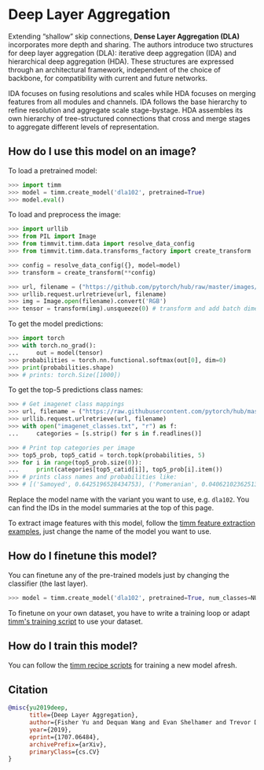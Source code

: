 # Deep Layer Aggregation

Extending  “shallow” skip connections, **Dense Layer Aggregation (DLA)** incorporates more depth and sharing. The authors introduce two structures for deep layer aggregation (DLA): iterative deep aggregation (IDA) and hierarchical deep aggregation (HDA). These structures are expressed through an architectural framework, independent of the choice of backbone, for compatibility with current and future networks. 

IDA focuses on fusing resolutions and scales while HDA focuses on merging features from all modules and channels. IDA follows the base hierarchy to refine resolution and aggregate scale stage-bystage. HDA assembles its own hierarchy of tree-structured connections that cross and merge stages to aggregate different levels of representation. 

## How do I use this model on an image?

To load a pretrained model:

```py
>>> import timm
>>> model = timm.create_model('dla102', pretrained=True)
>>> model.eval()
```

To load and preprocess the image:

```py 
>>> import urllib
>>> from PIL import Image
>>> from timmvit.timm.data import resolve_data_config
>>> from timmvit.timm.data.transforms_factory import create_transform

>>> config = resolve_data_config({}, model=model)
>>> transform = create_transform(**config)

>>> url, filename = ("https://github.com/pytorch/hub/raw/master/images/dog.jpg", "dog.jpg")
>>> urllib.request.urlretrieve(url, filename)
>>> img = Image.open(filename).convert('RGB')
>>> tensor = transform(img).unsqueeze(0) # transform and add batch dimension
```

To get the model predictions:

```py
>>> import torch
>>> with torch.no_grad():
...     out = model(tensor)
>>> probabilities = torch.nn.functional.softmax(out[0], dim=0)
>>> print(probabilities.shape)
>>> # prints: torch.Size([1000])
```

To get the top-5 predictions class names:

```py
>>> # Get imagenet class mappings
>>> url, filename = ("https://raw.githubusercontent.com/pytorch/hub/master/imagenet_classes.txt", "imagenet_classes.txt")
>>> urllib.request.urlretrieve(url, filename) 
>>> with open("imagenet_classes.txt", "r") as f:
...     categories = [s.strip() for s in f.readlines()]

>>> # Print top categories per image
>>> top5_prob, top5_catid = torch.topk(probabilities, 5)
>>> for i in range(top5_prob.size(0)):
...     print(categories[top5_catid[i]], top5_prob[i].item())
>>> # prints class names and probabilities like:
>>> # [('Samoyed', 0.6425196528434753), ('Pomeranian', 0.04062102362513542), ('keeshond', 0.03186424449086189), ('white wolf', 0.01739676296710968), ('Eskimo dog', 0.011717947199940681)]
```

Replace the model name with the variant you want to use, e.g. `dla102`. You can find the IDs in the model summaries at the top of this page.

To extract image features with this model, follow the [timm feature extraction examples](../feature_extraction), just change the name of the model you want to use.

## How do I finetune this model?

You can finetune any of the pre-trained models just by changing the classifier (the last layer).

```py
>>> model = timm.create_model('dla102', pretrained=True, num_classes=NUM_FINETUNE_CLASSES)
```
To finetune on your own dataset, you have to write a training loop or adapt [timm's training
script](https://github.com/rwightman/pytorch-image-models/blob/master/train.py) to use your dataset.

## How do I train this model?

You can follow the [timm recipe scripts](../scripts) for training a new model afresh.

## Citation

```BibTeX
@misc{yu2019deep,
      title={Deep Layer Aggregation}, 
      author={Fisher Yu and Dequan Wang and Evan Shelhamer and Trevor Darrell},
      year={2019},
      eprint={1707.06484},
      archivePrefix={arXiv},
      primaryClass={cs.CV}
}
```

<!--
Type: model-index
Collections:
- Name: DLA
  Paper:
    Title: Deep Layer Aggregation
    URL: https://paperswithcode.com/paper/deep-layer-aggregation
Models:
- Name: dla102
  In Collection: DLA
  Metadata:
    FLOPs: 7192952808
    Parameters: 33270000
    File Size: 135290579
    Architecture:
    - 1x1 Convolution
    - Batch Normalization
    - Convolution
    - DLA Bottleneck Residual Block
    - DLA Residual Block
    - Global Average Pooling
    - Max Pooling
    - ReLU
    - Residual Block
    - Residual Connection
    - Softmax
    Tasks:
    - Image Classification
    Training Techniques:
    - SGD with Momentum
    - Weight Decay
    Training Data:
    - ImageNet
    Training Resources: 8x GPUs
    ID: dla102
    LR: 0.1
    Epochs: 120
    Layers: 102
    Crop Pct: '0.875'
    Momentum: 0.9
    Batch Size: 256
    Image Size: '224'
    Weight Decay: 0.0001
    Interpolation: bilinear
  Code: https://github.com/rwightman/pytorch-image-models/blob/d8e69206be253892b2956341fea09fdebfaae4e3/timm/models/dla.py#L410
  Weights: http://dl.yf.io/dla/models/imagenet/dla102-d94d9790.pth
  Results:
  - Task: Image Classification
    Dataset: ImageNet
    Metrics:
      Top 1 Accuracy: 78.03%
      Top 5 Accuracy: 93.95%
- Name: dla102x
  In Collection: DLA
  Metadata:
    FLOPs: 5886821352
    Parameters: 26310000
    File Size: 107552695
    Architecture:
    - 1x1 Convolution
    - Batch Normalization
    - Convolution
    - DLA Bottleneck Residual Block
    - DLA Residual Block
    - Global Average Pooling
    - Max Pooling
    - ReLU
    - Residual Block
    - Residual Connection
    - Softmax
    Tasks:
    - Image Classification
    Training Techniques:
    - SGD with Momentum
    - Weight Decay
    Training Data:
    - ImageNet
    Training Resources: 8x GPUs
    ID: dla102x
    LR: 0.1
    Epochs: 120
    Layers: 102
    Crop Pct: '0.875'
    Momentum: 0.9
    Batch Size: 256
    Image Size: '224'
    Weight Decay: 0.0001
    Interpolation: bilinear
  Code: https://github.com/rwightman/pytorch-image-models/blob/d8e69206be253892b2956341fea09fdebfaae4e3/timm/models/dla.py#L418
  Weights: http://dl.yf.io/dla/models/imagenet/dla102x-ad62be81.pth
  Results:
  - Task: Image Classification
    Dataset: ImageNet
    Metrics:
      Top 1 Accuracy: 78.51%
      Top 5 Accuracy: 94.23%
- Name: dla102x2
  In Collection: DLA
  Metadata:
    FLOPs: 9343847400
    Parameters: 41280000
    File Size: 167645295
    Architecture:
    - 1x1 Convolution
    - Batch Normalization
    - Convolution
    - DLA Bottleneck Residual Block
    - DLA Residual Block
    - Global Average Pooling
    - Max Pooling
    - ReLU
    - Residual Block
    - Residual Connection
    - Softmax
    Tasks:
    - Image Classification
    Training Techniques:
    - SGD with Momentum
    - Weight Decay
    Training Data:
    - ImageNet
    Training Resources: 8x GPUs
    ID: dla102x2
    LR: 0.1
    Epochs: 120
    Layers: 102
    Crop Pct: '0.875'
    Momentum: 0.9
    Batch Size: 256
    Image Size: '224'
    Weight Decay: 0.0001
    Interpolation: bilinear
  Code: https://github.com/rwightman/pytorch-image-models/blob/d8e69206be253892b2956341fea09fdebfaae4e3/timm/models/dla.py#L426
  Weights: http://dl.yf.io/dla/models/imagenet/dla102x2-262837b6.pth
  Results:
  - Task: Image Classification
    Dataset: ImageNet
    Metrics:
      Top 1 Accuracy: 79.44%
      Top 5 Accuracy: 94.65%
- Name: dla169
  In Collection: DLA
  Metadata:
    FLOPs: 11598004200
    Parameters: 53390000
    File Size: 216547113
    Architecture:
    - 1x1 Convolution
    - Batch Normalization
    - Convolution
    - DLA Bottleneck Residual Block
    - DLA Residual Block
    - Global Average Pooling
    - Max Pooling
    - ReLU
    - Residual Block
    - Residual Connection
    - Softmax
    Tasks:
    - Image Classification
    Training Techniques:
    - SGD with Momentum
    - Weight Decay
    Training Data:
    - ImageNet
    Training Resources: 8x GPUs
    ID: dla169
    LR: 0.1
    Epochs: 120
    Layers: 169
    Crop Pct: '0.875'
    Momentum: 0.9
    Batch Size: 256
    Image Size: '224'
    Weight Decay: 0.0001
    Interpolation: bilinear
  Code: https://github.com/rwightman/pytorch-image-models/blob/d8e69206be253892b2956341fea09fdebfaae4e3/timm/models/dla.py#L434
  Weights: http://dl.yf.io/dla/models/imagenet/dla169-0914e092.pth
  Results:
  - Task: Image Classification
    Dataset: ImageNet
    Metrics:
      Top 1 Accuracy: 78.69%
      Top 5 Accuracy: 94.33%
- Name: dla34
  In Collection: DLA
  Metadata:
    FLOPs: 3070105576
    Parameters: 15740000
    File Size: 63228658
    Architecture:
    - 1x1 Convolution
    - Batch Normalization
    - Convolution
    - DLA Bottleneck Residual Block
    - DLA Residual Block
    - Global Average Pooling
    - Max Pooling
    - ReLU
    - Residual Block
    - Residual Connection
    - Softmax
    Tasks:
    - Image Classification
    Training Techniques:
    - SGD with Momentum
    - Weight Decay
    Training Data:
    - ImageNet
    ID: dla34
    LR: 0.1
    Epochs: 120
    Layers: 32
    Crop Pct: '0.875'
    Momentum: 0.9
    Batch Size: 256
    Image Size: '224'
    Weight Decay: 0.0001
    Interpolation: bilinear
  Code: https://github.com/rwightman/pytorch-image-models/blob/d8e69206be253892b2956341fea09fdebfaae4e3/timm/models/dla.py#L362
  Weights: http://dl.yf.io/dla/models/imagenet/dla34-ba72cf86.pth
  Results:
  - Task: Image Classification
    Dataset: ImageNet
    Metrics:
      Top 1 Accuracy: 74.62%
      Top 5 Accuracy: 92.06%
- Name: dla46_c
  In Collection: DLA
  Metadata:
    FLOPs: 583277288
    Parameters: 1300000
    File Size: 5307963
    Architecture:
    - 1x1 Convolution
    - Batch Normalization
    - Convolution
    - DLA Bottleneck Residual Block
    - DLA Residual Block
    - Global Average Pooling
    - Max Pooling
    - ReLU
    - Residual Block
    - Residual Connection
    - Softmax
    Tasks:
    - Image Classification
    Training Techniques:
    - SGD with Momentum
    - Weight Decay
    Training Data:
    - ImageNet
    ID: dla46_c
    LR: 0.1
    Epochs: 120
    Layers: 46
    Crop Pct: '0.875'
    Momentum: 0.9
    Batch Size: 256
    Image Size: '224'
    Weight Decay: 0.0001
    Interpolation: bilinear
  Code: https://github.com/rwightman/pytorch-image-models/blob/d8e69206be253892b2956341fea09fdebfaae4e3/timm/models/dla.py#L369
  Weights: http://dl.yf.io/dla/models/imagenet/dla46_c-2bfd52c3.pth
  Results:
  - Task: Image Classification
    Dataset: ImageNet
    Metrics:
      Top 1 Accuracy: 64.87%
      Top 5 Accuracy: 86.29%
- Name: dla46x_c
  In Collection: DLA
  Metadata:
    FLOPs: 544052200
    Parameters: 1070000
    File Size: 4387641
    Architecture:
    - 1x1 Convolution
    - Batch Normalization
    - Convolution
    - DLA Bottleneck Residual Block
    - DLA Residual Block
    - Global Average Pooling
    - Max Pooling
    - ReLU
    - Residual Block
    - Residual Connection
    - Softmax
    Tasks:
    - Image Classification
    Training Techniques:
    - SGD with Momentum
    - Weight Decay
    Training Data:
    - ImageNet
    ID: dla46x_c
    LR: 0.1
    Epochs: 120
    Layers: 46
    Crop Pct: '0.875'
    Momentum: 0.9
    Batch Size: 256
    Image Size: '224'
    Weight Decay: 0.0001
    Interpolation: bilinear
  Code: https://github.com/rwightman/pytorch-image-models/blob/d8e69206be253892b2956341fea09fdebfaae4e3/timm/models/dla.py#L378
  Weights: http://dl.yf.io/dla/models/imagenet/dla46x_c-d761bae7.pth
  Results:
  - Task: Image Classification
    Dataset: ImageNet
    Metrics:
      Top 1 Accuracy: 65.98%
      Top 5 Accuracy: 86.99%
- Name: dla60
  In Collection: DLA
  Metadata:
    FLOPs: 4256251880
    Parameters: 22040000
    File Size: 89560235
    Architecture:
    - 1x1 Convolution
    - Batch Normalization
    - Convolution
    - DLA Bottleneck Residual Block
    - DLA Residual Block
    - Global Average Pooling
    - Max Pooling
    - ReLU
    - Residual Block
    - Residual Connection
    - Softmax
    Tasks:
    - Image Classification
    Training Techniques:
    - SGD with Momentum
    - Weight Decay
    Training Data:
    - ImageNet
    ID: dla60
    LR: 0.1
    Epochs: 120
    Layers: 60
    Dropout: 0.2
    Crop Pct: '0.875'
    Momentum: 0.9
    Batch Size: 256
    Image Size: '224'
    Weight Decay: 0.0001
    Interpolation: bilinear
  Code: https://github.com/rwightman/pytorch-image-models/blob/d8e69206be253892b2956341fea09fdebfaae4e3/timm/models/dla.py#L394
  Weights: http://dl.yf.io/dla/models/imagenet/dla60-24839fc4.pth
  Results:
  - Task: Image Classification
    Dataset: ImageNet
    Metrics:
      Top 1 Accuracy: 77.04%
      Top 5 Accuracy: 93.32%
- Name: dla60_res2net
  In Collection: DLA
  Metadata:
    FLOPs: 4147578504
    Parameters: 20850000
    File Size: 84886593
    Architecture:
    - 1x1 Convolution
    - Batch Normalization
    - Convolution
    - DLA Bottleneck Residual Block
    - DLA Residual Block
    - Global Average Pooling
    - Max Pooling
    - ReLU
    - Residual Block
    - Residual Connection
    - Softmax
    Tasks:
    - Image Classification
    Training Techniques:
    - SGD with Momentum
    - Weight Decay
    Training Data:
    - ImageNet
    ID: dla60_res2net
    Layers: 60
    Crop Pct: '0.875'
    Image Size: '224'
    Interpolation: bilinear
  Code: https://github.com/rwightman/pytorch-image-models/blob/d8e69206be253892b2956341fea09fdebfaae4e3/timm/models/dla.py#L346
  Weights: https://github.com/rwightman/pytorch-image-models/releases/download/v0.1-res2net/res2net_dla60_4s-d88db7f9.pth
  Results:
  - Task: Image Classification
    Dataset: ImageNet
    Metrics:
      Top 1 Accuracy: 78.46%
      Top 5 Accuracy: 94.21%
- Name: dla60_res2next
  In Collection: DLA
  Metadata:
    FLOPs: 3485335272
    Parameters: 17030000
    File Size: 69639245
    Architecture:
    - 1x1 Convolution
    - Batch Normalization
    - Convolution
    - DLA Bottleneck Residual Block
    - DLA Residual Block
    - Global Average Pooling
    - Max Pooling
    - ReLU
    - Residual Block
    - Residual Connection
    - Softmax
    Tasks:
    - Image Classification
    Training Techniques:
    - SGD with Momentum
    - Weight Decay
    Training Data:
    - ImageNet
    ID: dla60_res2next
    Layers: 60
    Crop Pct: '0.875'
    Image Size: '224'
    Interpolation: bilinear
  Code: https://github.com/rwightman/pytorch-image-models/blob/d8e69206be253892b2956341fea09fdebfaae4e3/timm/models/dla.py#L354
  Weights: https://github.com/rwightman/pytorch-image-models/releases/download/v0.1-res2net/res2next_dla60_4s-d327927b.pth
  Results:
  - Task: Image Classification
    Dataset: ImageNet
    Metrics:
      Top 1 Accuracy: 78.44%
      Top 5 Accuracy: 94.16%
- Name: dla60x
  In Collection: DLA
  Metadata:
    FLOPs: 3544204264
    Parameters: 17350000
    File Size: 70883139
    Architecture:
    - 1x1 Convolution
    - Batch Normalization
    - Convolution
    - DLA Bottleneck Residual Block
    - DLA Residual Block
    - Global Average Pooling
    - Max Pooling
    - ReLU
    - Residual Block
    - Residual Connection
    - Softmax
    Tasks:
    - Image Classification
    Training Techniques:
    - SGD with Momentum
    - Weight Decay
    Training Data:
    - ImageNet
    ID: dla60x
    LR: 0.1
    Epochs: 120
    Layers: 60
    Crop Pct: '0.875'
    Momentum: 0.9
    Batch Size: 256
    Image Size: '224'
    Weight Decay: 0.0001
    Interpolation: bilinear
  Code: https://github.com/rwightman/pytorch-image-models/blob/d8e69206be253892b2956341fea09fdebfaae4e3/timm/models/dla.py#L402
  Weights: http://dl.yf.io/dla/models/imagenet/dla60x-d15cacda.pth
  Results:
  - Task: Image Classification
    Dataset: ImageNet
    Metrics:
      Top 1 Accuracy: 78.25%
      Top 5 Accuracy: 94.02%
- Name: dla60x_c
  In Collection: DLA
  Metadata:
    FLOPs: 593325032
    Parameters: 1320000
    File Size: 5454396
    Architecture:
    - 1x1 Convolution
    - Batch Normalization
    - Convolution
    - DLA Bottleneck Residual Block
    - DLA Residual Block
    - Global Average Pooling
    - Max Pooling
    - ReLU
    - Residual Block
    - Residual Connection
    - Softmax
    Tasks:
    - Image Classification
    Training Techniques:
    - SGD with Momentum
    - Weight Decay
    Training Data:
    - ImageNet
    ID: dla60x_c
    LR: 0.1
    Epochs: 120
    Layers: 60
    Crop Pct: '0.875'
    Momentum: 0.9
    Batch Size: 256
    Image Size: '224'
    Weight Decay: 0.0001
    Interpolation: bilinear
  Code: https://github.com/rwightman/pytorch-image-models/blob/d8e69206be253892b2956341fea09fdebfaae4e3/timm/models/dla.py#L386
  Weights: http://dl.yf.io/dla/models/imagenet/dla60x_c-b870c45c.pth
  Results:
  - Task: Image Classification
    Dataset: ImageNet
    Metrics:
      Top 1 Accuracy: 67.91%
      Top 5 Accuracy: 88.42%
-->